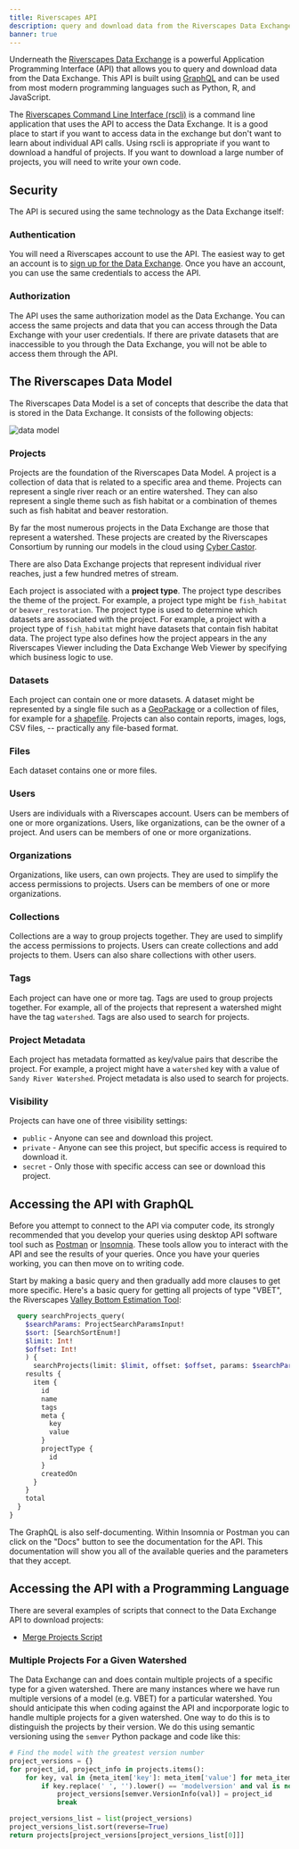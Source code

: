 ```yaml
---
title: Riverscapes API
description: query and download data from the Riverscapes Data Exchange
banner: true
---
```


Underneath the [Riverscapes Data Exchange](https://data.riverscapes/net) is a powerful Application Programming Interface (API) that allows you to query and download data from the Data Exchange. This API is built using [GraphQL](https://graphql.org/) and can be used from most modern programming languages such as Python, R, and JavaScript.

The [Riverscapes Command Line Interface (rscli)](./rscli) is a command line application that uses the API to access the Data Exchange. It is a good place to start if you want to access data in the exchange but don't want to learn about individual API calls. Using rscli is appropriate if you want to download a handful of projects. If you want to download a large number of projects, you will need to write your own code.

## Security

The API is secured using the same technology as the Data Exchange itself: 

### Authentication

You will need a Riverscapes account to use the API. The easiest way to get an account is to [sign up for the Data Exchange](https://data.riverscapes.net/signup). Once you have an account, you can use the same credentials to access the API.

### Authorization

The API uses the same authorization model as the Data Exchange. You can access the same projects and data that you can access through the Data Exchange with your user credentials. If there are private datasets that are inaccessible to you through the Data Exchange, you will not be able to access them through the API.

## The Riverscapes Data Model

The Riverscapes Data Model is a set of concepts that describe the data that is stored in the Data Exchange. It consists of the following objects:

![data model](https://docs.google.com/drawings/d/e/2PACX-1vTB-4Mf1XhnF7wzTD57yLj2gan32bocEk-z6d6wkECYdvFpSIWm232wR1kJPcexj3w7zQm7dL5RsDeX/pub?w=863&h=460)

### Projects

Projects are the foundation of the Riverscapes Data Model. A project is a collection of data that is related to a specific area and theme. Projects can represent a single river reach or an entire watershed. They can also represent a single theme such as fish habitat or a combination of themes such as fish habitat and beaver restoration.

By far the most numerous projects in the Data Exchange are those that represent a watershed. These projects are created by the Riverscapes Consortium by running our models in the cloud using [Cyber Castor](/api/cyber-castor).

There are also Data Exchange projects that represent individual river reaches, just a few hundred metres of stream.

Each project is associated with a **project type**. The project type describes the theme of the project. For example, a project type might be `fish_habitat` or `beaver_restoration`. The project type is used to determine which datasets are associated with the project. For example, a project with a project type of `fish_habitat` might have datasets that contain fish habitat data. The project type also defines how the project appears in the any Riverscapes Viewer including the Data Exchange Web Viewer by specifying which business logic to use.

### Datasets

Each project can contain one or more datasets. A dataset might be represented by a single file such as a [GeoPackage](https://www.geopackage.org/) or a collection of files, for example for a [shapefile](https://en.wikipedia.org/wiki/Shapefile). Projects can also contain reports, images, logs, CSV files, -- practically any file-based format.

### Files

Each dataset contains one or more files.

### Users

Users are individuals with a Riverscapes account. Users can be members of one or more organizations. Users, like organizations, can be the owner of a project. And users can be members of one or more organizations.

### Organizations

Organizations, like users, can own projects. They are used to simplify the access permissions to projects. Users can be members of one or more organizations.

### Collections

Collections are a way to group projects together. They are used to simplify the access permissions to projects. Users can create collections and add projects to them. Users can also share collections with other users.

### Tags

Each project can have one or more tag. Tags are used to group projects together. For example, all of the projects that represent a watershed might have the tag `watershed`. Tags are also used to search for projects.

### Project Metadata

Each project has metadata formatted as key/value pairs that describe the project. For example, a project might have a `watershed` key with a value of `Sandy River Watershed`. Project metadata is also used to search for projects.

### Visibility

Projects can have one of three visibility settings:

* `public` - Anyone can see and download this project.
* `private` - Anyone can see this project, but specific access is required to download it.
* `secret` - Only those with specific access can see or download this project.

## Accessing the API with GraphQL

Before you attempt to connect to the API via computer code, its strongly recommended that you develop your queries using desktop API software tool such as [Postman](https://www.postman.com) or [Insomnia](https://insomnia.rest). These tools allow you to interact with the API and see the results of your queries. Once you have your queries working, you can then move on to writing code.

Start by making a basic query and then gradually add more clauses to get more specific. Here's a basic query for getting all projects of type "VBET", the Riverscapes [Valley Bottom Estimation Tool](https://tools.riverscapes.net/vbet/):

```graphql
  query searchProjects_query(
    $searchParams: ProjectSearchParamsInput!
    $sort: [SearchSortEnum!]
    $limit: Int!
    $offset: Int!
    ) {
      searchProjects(limit: $limit, offset: $offset, params: $searchParams, sort: $sort) {
    results {
      item {
        id
        name
        tags
        meta {
          key
          value
        }
        projectType {
          id
        }
        createdOn
      }
    }
    total
  }
}
```

The GraphQL is also self-documenting. Within Insomnia or Postman you can click on the "Docs" button to see the documentation for the API. This documentation will show you all of the available queries and the parameters that they accept.

## Accessing the API with a Programming Language

There are several examples of scripts that connect to the Data Exchange API to download projects:

- [Merge Projects Script](https://github.com/Riverscapes/riverscapes-tools/blob/528241745fdb7228640754f3a131e0543b650669/lib/cybercastor/cybercastor/merge-projects.py)

### Multiple Projects For a Given Watershed

The Data Exchange can and does contain multiple projects of a specific type for a given watershed. There are many instances where we have run multiple versions of a model (e.g. VBET) for a particular watershed. You should anticipate this when coding against the API and incporporate logic to handle multiple projects for a given watershed. One way to do this is to distinguish the projects by their version. We do this using semantic versioning using the `semver` Python package and code like this:

```python
# Find the model with the greatest version number
project_versions = {}
for project_id, project_info in projects.items():
    for key, val in {meta_item['key']: meta_item['value'] for meta_item in project_info['meta']}.items():
        if key.replace(' ', '').lower() == 'modelversion' and val is not None:
            project_versions[semver.VersionInfo(val)] = project_id
            break

project_versions_list = list(project_versions)
project_versions_list.sort(reverse=True)
return projects[project_versions[project_versions_list[0]]]
```
